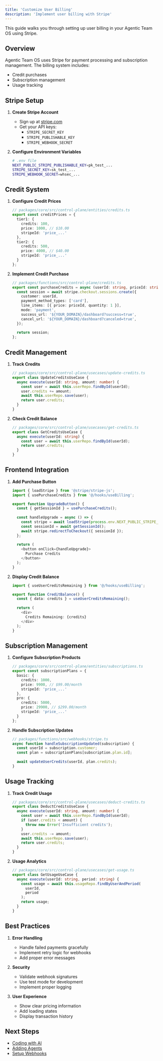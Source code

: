 ```yaml
---
title: 'Customize User Billing'
description: 'Implement user billing with Stripe'
---
```


This guide walks you through setting up user billing in your Agentic Team OS using Stripe.

## Overview

Agentic Team OS uses Stripe for payment processing and subscription management. The billing system includes:
- Credit purchases
- Subscription management
- Usage tracking

## Stripe Setup

1. **Create Stripe Account**
   - Sign up at [stripe.com](https://stripe.com)
   - Get your API keys:
     - `STRIPE_SECRET_KEY`
     - `STRIPE_PUBLISHABLE_KEY`
     - `STRIPE_WEBHOOK_SECRET`

2. **Configure Environment Variables**
   ```bash
   # .env file
   NEXT_PUBLIC_STRIPE_PUBLISHABLE_KEY=pk_test_...
   STRIPE_SECRET_KEY=sk_test_...
   STRIPE_WEBHOOK_SECRET=whsec_...
   ```

## Credit System

1. **Configure Credit Prices**
   ```typescript
   // packages/core/src/control-plane/entities/credits.ts
   export const creditPrices = {
     tier1: {
       credits: 100,
       price: 1000, // $10.00
       stripeId: 'price_...'
     },
     tier2: {
       credits: 500,
       price: 4000, // $40.00
       stripeId: 'price_...'
     }
   };
   ```

2. **Implement Credit Purchase**
   ```typescript
   // packages/functions/src/control-plane/credits.ts
   export const purchaseCredits = async (userId: string, priceId: string) => {
     const session = await stripe.checkout.sessions.create({
       customer: userId,
       payment_method_types: ['card'],
       line_items: [{ price: priceId, quantity: 1 }],
       mode: 'payment',
       success_url: '${YOUR_DOMAIN}/dashboard?success=true',
       cancel_url: '${YOUR_DOMAIN}/dashboard?canceled=true',
     });
     
     return session;
   };
   ```

## Credit Management

1. **Track Credits**
   ```typescript
   // packages/core/src/control-plane/usecases/update-credits.ts
   export class UpdateCreditsUseCase {
     async execute(userId: string, amount: number) {
       const user = await this.userRepo.findById(userId);
       user.credits += amount;
       await this.userRepo.save(user);
       return user.credits;
     }
   }
   ```

2. **Check Credit Balance**
   ```typescript
   // packages/core/src/control-plane/usecases/get-credits.ts
   export class GetCreditsUseCase {
     async execute(userId: string) {
       const user = await this.userRepo.findById(userId);
       return user.credits;
     }
   }
   ```

## Frontend Integration

1. **Add Purchase Button**
   ```typescript
   import { loadStripe } from '@stripe/stripe-js';
   import { usePurchaseCredits } from '@/hooks/useBilling';
   
   export function UpgradeButton() {
     const { getSessionId } = usePurchaseCredits();
     
     const handleUpgrade = async () => {
       const stripe = await loadStripe(process.env.NEXT_PUBLIC_STRIPE_PUBLISHABLE_KEY);
       const sessionId = await getSessionId();
       await stripe.redirectToCheckout({ sessionId });
     };
     
     return (
       <button onClick={handleUpgrade}>
         Purchase Credits
       </button>
     );
   }
   ```

2. **Display Credit Balance**
   ```typescript
   import { useUserCreditsRemaining } from '@/hooks/useBilling';
   
   export function CreditBalance() {
     const { data: credits } = useUserCreditsRemaining();
     
     return (
       <div>
         Credits Remaining: {credits}
       </div>
     );
   }
   ```

## Subscription Management

1. **Configure Subscription Products**
   ```typescript
   // packages/core/src/control-plane/entities/subscriptions.ts
   export const subscriptionPlans = {
     basic: {
       credits: 1000,
       price: 9900, // $99.00/month
       stripeId: 'price_...'
     },
     pro: {
       credits: 5000,
       price: 29900, // $299.00/month
       stripeId: 'price_...'
     }
   };
   ```

2. **Handle Subscription Updates**
   ```typescript
   // packages/functions/src/webhooks/stripe.ts
   async function handleSubscriptionUpdated(subscription) {
     const userId = subscription.customer;
     const plan = subscriptionPlans[subscription.plan.id];
     
     await updateUserCredits(userId, plan.credits);
   }
   ```

## Usage Tracking

1. **Track Credit Usage**
   ```typescript
   // packages/core/src/control-plane/usecases/deduct-credits.ts
   export class DeductCreditsUseCase {
     async execute(userId: string, amount: number) {
       const user = await this.userRepo.findById(userId);
       if (user.credits < amount) {
         throw new Error('Insufficient credits');
       }
       user.credits -= amount;
       await this.userRepo.save(user);
       return user.credits;
     }
   }
   ```

2. **Usage Analytics**
   ```typescript
   // packages/core/src/control-plane/usecases/get-usage.ts
   export class GetUsageUseCase {
     async execute(userId: string, period: string) {
       const usage = await this.usageRepo.findByUserAndPeriod(
         userId,
         period
       );
       return usage;
     }
   }
   ```

## Best Practices

1. **Error Handling**
   - Handle failed payments gracefully
   - Implement retry logic for webhooks
   - Add proper error messages

2. **Security**
   - Validate webhook signatures
   - Use test mode for development
   - Implement proper logging

3. **User Experience**
   - Show clear pricing information
   - Add loading states
   - Display transaction history

## Next Steps

- [Coding with AI](/guides/coding-with-ai)
- [Adding Agents](/guides/adding-agents)
- [Setup Webhooks](/guides/setup-webhooks) 